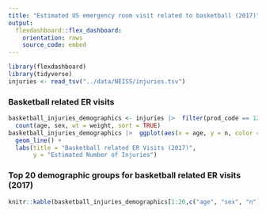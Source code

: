 ```yaml
---
title: "Estimated US emergency room visit related to basketball (2017)"
output: 
  flexdashboard::flex_dashboard:
    orientation: rows
    source_code: embed
---
```


```r
library(flexdashboard)
library(tidyverse)
injuries <- read_tsv("../data/NEISS/injuries.tsv")
```

### Basketball related ER visits {data-width=650}

```r
basketball_injuries_demographics <- injuries |>  filter(prod_code == 1205) |>
  count(age, sex, wt = weight, sort = TRUE)
basketball_injuries_demographics |>  ggplot(aes(x = age, y = n, color = sex)) +
  geom_line() +
  labs(title = "Basketball related ER Visits (2017)",
       y = "Estimated Number of Injuries")
```

### Top 20 demographic groups for basketball related ER visits (2017) {data-width=350}

```r
knitr::kable(basketball_injuries_demographics[1:20,c("age", "sex", "n")])
```


